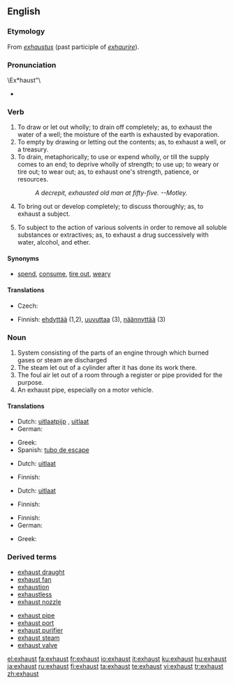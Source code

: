 {{wikipedia|dab=exhaust}}
==English==

===Etymology===
From {{etyl|la}} ''[[exhaustus]]'' (past participle of ''[[exhaurire]]'').

===Pronunciation===

\Ex*haust"\
* {{rhymes|ɔːst}}

===Verb===
{{en-verb}}

# To draw or let out wholly; to drain off completely; as, to exhaust the water of a well; the moisture of the earth is exhausted by evaporation.
# To empty by drawing or letting out the contents; as, to exhaust a well, or a treasury.
# To drain, metaphorically; to use or expend wholly, or till the supply comes to an end; to deprive wholly of strength; to use up; to weary or tire out; to wear out; as, to exhaust one's strength, patience, or resources.
#: ''A decrepit, exhausted old man at fifty-five. --Motley.''
# To bring out or develop completely; to discuss thoroughly; as, to exhaust a subject.
# {{chemistry}} To subject to the action of various solvents in order to remove all soluble substances or extractives; as, to exhaust a drug successively with water, alcohol, and ether.

====Synonyms====
* [[spend]], [[consume]], [[tire out]], [[weary]]

====Translations====
{{trans-top|to empty by drawing or letting out the contents}}
* Czech: {{t-|cs|vyčerpat}}
{{trans-mid}}
{{trans-bottom}}

{{checktrans-top}}
* Finnish: [[ehdyttää]] (1,2), [[uuvuttaa]] (3), [[näännyttää]] (3)
{{trans-bottom}}

===Noun===
{{en-noun}}

# System consisting of the parts of an engine through which burned gases or steam are discharged
# The steam let out of a cylinder after it has done its work there.
# The foul air let out of a room through a register or pipe provided for the purpose.
# An exhaust pipe, especially on a motor vehicle.

====Translations====
{{trans-top|system consisting of the parts of an engine through which burned gases or steam are discharged}}
* Dutch: [[uitlaatpijp]] {{f}}, [[uitlaat]] {{m}}
* German: {{t+|de|Auspuff|m}}
{{trans-mid}}
* Greek: {{t+|el|εξάτμιση|f|tr=exátmisi|sc=Grek}}
* Spanish: [[tubo de escape]] {{m}}
{{trans-bottom}}

{{trans-top|the steam let out of a cylinder after it has done its work there}}
* Dutch: [[uitlaat]] {{m}}
{{trans-mid}}
* Finnish: {{t-|fi|pakokaasu}}
{{trans-bottom}}

{{trans-top|the foul air let out of a room through a register or pipe provided for the purpose}}
* Dutch: [[uitlaat]] {{m}}
{{trans-mid}}
* Finnish: {{t-|fi|pakokaasu}}
{{trans-bottom}}

{{trans-top|an exhaust pipe}}
* Finnish: {{t+|fi|pakoputki}}
* German: {{t+|de|Auspuff|m}}
{{trans-mid}}
* Greek: {{t+|el|εξάτμιση|f|tr=exátmisi|sc=Grek}}
{{trans-bottom}}

===Derived terms===
{{top2}}
* [[exhaust draught]]
* [[exhaust fan]]
* [[exhaustion]]
* [[exhaustless]]
* [[exhaust nozzle]]
{{mid2}}
* [[exhaust pipe]]
* [[exhaust port]]
* [[exhaust purifier]]
* [[exhaust steam]]
* [[exhaust valve]]
{{bottom}}

[[el:exhaust]]
[[fa:exhaust]]
[[fr:exhaust]]
[[io:exhaust]]
[[it:exhaust]]
[[ku:exhaust]]
[[hu:exhaust]]
[[ja:exhaust]]
[[ru:exhaust]]
[[fi:exhaust]]
[[ta:exhaust]]
[[te:exhaust]]
[[vi:exhaust]]
[[tr:exhaust]]
[[zh:exhaust]]